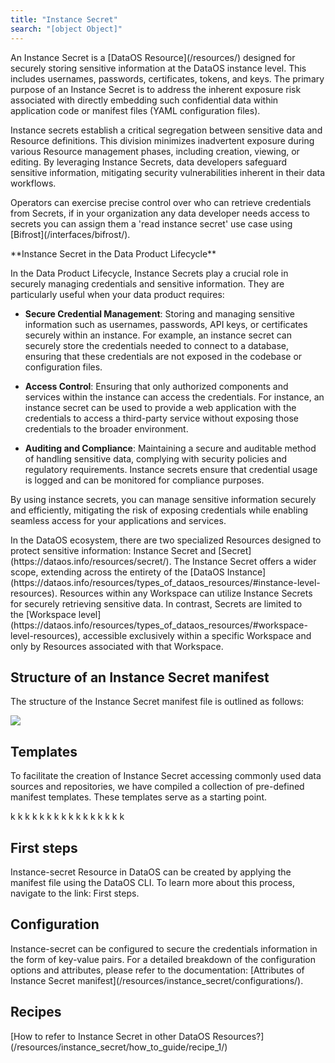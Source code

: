 ```yaml
---
title: "Instance Secret"
search: "[object Object]"
---
```


An Instance Secret is a \[DataOS Resource]\(/resources/) designed for securely storing sensitive information at the DataOS instance level. This includes usernames, passwords, certificates, tokens, and keys. The primary purpose of an Instance Secret is to address the inherent exposure risk associated with directly embedding such confidential data within application code or manifest files (YAML configuration files).

Instance secrets establish a critical segregation between sensitive data and Resource definitions. This division minimizes inadvertent exposure during various Resource management phases, including creation, viewing, or editing. By leveraging Instance Secrets, data developers safeguard sensitive information, mitigating security vulnerabilities inherent in their data workflows.&#x20;

Operators can exercise precise control over who can retrieve credentials from Secrets, if in your organization any data developer needs access to secrets you can assign them a 'read instance secret' use case using \[Bifrost]\(/interfaces/bifrost/).

<Tip>
  **Instance Secret in the Data Product Lifecycle**

  In the Data Product Lifecycle, Instance Secrets play a crucial role in securely managing credentials and sensitive information. They are particularly useful when your data product requires:

  * **Secure Credential Management**: Storing and managing sensitive information such as usernames, passwords, API keys, or certificates securely within an instance. For example, an instance secret can securely store the credentials needed to connect to a database, ensuring that these credentials are not exposed in the codebase or configuration files.

  * **Access Control**: Ensuring that only authorized components and services within the instance can access the credentials. For instance, an instance secret can be used to provide a web application with the credentials to access a third-party service without exposing those credentials to the broader environment.

  * **Auditing and Compliance**: Maintaining a secure and auditable method of handling sensitive data, complying with security policies and regulatory requirements. Instance secrets ensure that credential usage is logged and can be monitored for compliance purposes.

  By using instance secrets, you can manage sensitive information securely and efficiently, mitigating the risk of exposing credentials while enabling seamless access for your applications and services.
</Tip>

<Info>
  In the DataOS ecosystem, there are two specialized Resources designed to protect sensitive information: Instance Secret and [Secret](https://dataos.info/resources/secret/). The Instance Secret offers a wider scope, extending across the entirety of the [DataOS Instance](https://dataos.info/resources/types_of_dataos_resources/#instance-level-resources). Resources within any Workspace can utilize Instance Secrets for securely retrieving sensitive data. In contrast, Secrets are limited to the [Workspace level](https://dataos.info/resources/types_of_dataos_resources/#workspace-level-resources), accessible exclusively within a specific Workspace and only by Resources associated with that Workspace.
</Info>

## Structure of an Instance Secret manifest

The structure of the Instance Secret manifest file is outlined as follows:

![](/resources/instance_secret/instance_secret_manifest_structure.jpg)

## Templates

To facilitate the creation of Instance Secret accessing commonly used data sources and repositories, we have compiled a collection of pre-defined manifest templates. These templates serve as a starting point.

<AccordionGroup>
  <Accordion title="ABFSS" defaultOpen={false}>
    k
  </Accordion>

  <Accordion title="WASBS" defaultOpen={false}>
    k
  </Accordion>

  <Accordion title="GCS" defaultOpen={false}>
    k
  </Accordion>

  <Accordion title="S3" defaultOpen={false}>
    k
  </Accordion>

  <Accordion title="Bigquery" defaultOpen={false}>
    k
  </Accordion>

  <Accordion title="Redshift" defaultOpen={false}>
    k
  </Accordion>

  <Accordion title="Snowflake" defaultOpen={false}>
    k
  </Accordion>

  <Accordion title="MySQL" defaultOpen={false}>
    k
  </Accordion>

  <Accordion title="JDBC" defaultOpen={false}>
    k
  </Accordion>

  <Accordion title="Oracle " defaultOpen={false}>
    k
  </Accordion>

  <Accordion title="Postgres" defaultOpen={false}>
    k
  </Accordion>

  <Accordion title="MongoDB" defaultOpen={false}>
    k
  </Accordion>

  <Accordion title="Eventhub" defaultOpen={false}>
    k
  </Accordion>

  <Accordion title="Git" defaultOpen={false}>
    k
  </Accordion>

  <Accordion title="Bitbucket" defaultOpen={false}>
    k
  </Accordion>

  <Accordion title="AWS CodeCommit" defaultOpen={false}>
    k
  </Accordion>
</AccordionGroup>





## First steps

Instance-secret Resource in DataOS can be created by applying the manifest file using the DataOS CLI. To learn more about this process, navigate to the link: First steps.

## Configuration

Instance-secret can be configured to secure the credentials information in the form of key-value pairs. For a detailed breakdown of the configuration options and attributes, please refer to the documentation: \[Attributes of Instance Secret manifest]\(/resources/instance\_secret/configurations/).

## Recipes

\[How to refer to Instance Secret in other DataOS Resources?]\(/resources/instance\_secret/how\_to\_guide/recipe\_1/)